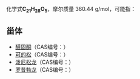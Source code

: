 {{DISPLAYTITLE:C<sub>21</sub>H<sub>28</sub>O<sub>5</sub>}}{{MolFormDisambigNav|C=21|H=28|O=5}}
化学式'''C<sub>21</sub>H<sub>28</sub>O<sub>5</sub>'''，摩尔质量 360.44 g/mol，可能指：
==甾体==
* [[醛固酮|醛固酮]]（CAS编号：{{CAS|52-39-1}}）
* [[可的松|可的松]]（CAS编号：{{CAS|53-06-5}}）
* [[泼尼松龙|泼尼松龙]]（CAS编号：{{CAS|50-24-8}}）
* [[罗昔勃龙|罗昔勃龙]]（CAS编号：{{CAS|60023-92-9}}）

{{MolFormDisambig}}